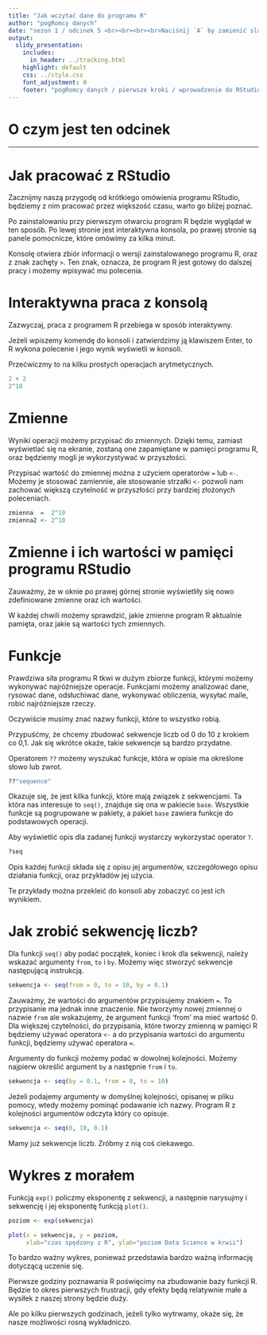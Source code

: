 ```yaml
---
title: "Jak wczytać dane do programu R"
author: "pogRomcy danych"
date: "sezon 1 / odcinek 5 <br><br><br><br>Naciśnij `A` by zamienić slajdy na ciągły tekst. <br> Naciśnij `T` by wyświetlić spis treści."
output:
  slidy_presentation:
    includes:
      in_header: ../tracking.html
    highlight: default
    css: ../style.css
    font_adjustment: 0
    footer: "pogRomcy danych / pierwsze kroki / wprowadzenie do RStudio"
---
```


# O czym jest ten odcinek





---

# Jak pracować z RStudio
Zacznijmy naszą przygodę od krótkiego omówienia programu RStudio, 
będziemy z nim pracować przez większość czasu, warto go bliżej poznać.

Po zainstalowaniu przy pierwszym otwarciu program R będzie wyglądał w ten sposób.
Po lewej stronie jest interaktywna konsola, po prawej stronie są panele pomocnicze, 
które omówimy za kilka minut.

Konsolę otwiera zbiór informacji o wersji zainstalowanego programu R,
oraz z znak zachęty `>`.
Ten znak, oznacza, że program R jest gotowy do dalszej pracy i możemy wpisywać mu polecenia.


# Interaktywna praca z konsolą 

Zazwyczaj, praca z programem R przebiega w sposób interaktywny.

Jeżeli wpiszemy komendę do konsoli i zatwierdzimy ją klawiszem Enter, to R wykona polecenie i jego wynik wyświetli w konsoli.

Przećwiczmy to na kilku prostych operacjach arytmetycznych.

```r
2 + 2
2^10
```

# Zmienne

Wyniki operacji możemy przypisać do zmiennych. 
Dzięki temu, zamiast wyświetlać się na ekranie, zostaną one zapamiętane w pamięci programu R,
oraz będziemy mogli je wykorzystywać w przyszłości.

Przypisać wartość do zmiennej można z użyciem operatorów `=` lub `<-`.
Możemy je stosować zamiennie, ale stosowanie strzałki `<-` pozwoli nam zachować większą czytelność w przyszłości przy bardziej złożonych poleceniach.

```r
zmienna  =  2^10
zmienna2 <- 2^10 
```


# Zmienne i ich wartości w pamięci programu RStudio

Zauważmy, że w oknie po prawej górnej stronie wyświetliły się nowo zdefiniowane zmienne oraz ich wartości.

W każdej chwili możemy sprawdzić, jakie zmienne program R aktualnie pamięta, oraz jakie są wartości tych zmiennych.




# Funkcje

Prawdziwa siła programu R tkwi w dużym zbiorze funkcji, którymi możemy wykonywać najróżniejsze operacje.
Funkcjami możemy analizować dane, rysować dane, odsłuchiwać dane, wykonywać obliczenia, wysyłać maile, robić najróżniejsze rzeczy.

Oczywiście musimy znać nazwy funkcji, które to wszystko robią.

Przypuśćmy, że chcemy zbudować sekwencje liczb od 0 do 10 z krokiem co 0,1. 
Jak się wkrótce okaże, takie sekwencje są bardzo przydatne.

Operatorem `??` możemy wyszukać funkcje, która w opisie ma określone słowo lub zwrot.

```r
??"sequence"
```

Okazuje się, że jest kilka funkcji, które mają związek z sekwencjami. 
Ta która nas interesuje to `seq()`, znajduje się ona w pakiecie `base`.
Wszystkie funkcje są pogrupowane w pakiety, a pakiet `base` zawiera funkcje do podstawowych operacji.

Aby wyświetlić opis dla zadanej funkcji wystarczy wykorzystać operator `?`.

```r
?seq
```

Opis każdej funkcji składa się z opisu jej argumentów, szczegółowego opisu działania funkcji, oraz przykładów jej użycia.

Te przykłady można przekleić do konsoli aby zobaczyć co jest ich wynikiem.

# Jak zrobić sekwencję liczb?

Dla funkcji `seq()` aby podać początek, koniec i krok dla sekwencji, należy wskazać argumenty `from`, `to` i `by`.
Możemy więc stworzyć sekwencje następującą instrukcją.

```r
sekwencja <- seq(from = 0, to = 10, by = 0.1)
```

Zauważmy, że wartości do argumentów przypisujemy znakiem `=`. To przypisanie ma jednak inne znaczenie. Nie tworzymy nowej zmiennej o nazwie `from` ale wskazujemy, że argument funkcji ‘from’ ma mieć wartość 0.
Dla większej czytelności, do przypisania, które tworzy zmienną w pamięci R będziemy używać operatora `<-` a do przypisania wartości do argumentu funkcji, będziemy używać operatora `=`.

Argumenty do funkcji możemy podać w dowolnej kolejności. Możemy najpierw określić argument `by` a następnie `from` i `to`.

```r
sekwencja <- seq(by = 0.1, from = 0, to = 10)
```

Jeżeli podajemy argumenty w domyślnej kolejności, opisanej w pliku pomocy, wtedy możemy pominąć podawanie ich nazwy.
Program R z kolejności argumentów odczyta który co opisuje.

```r
sekwencja <- seq(0, 10, 0.1)
```

Mamy już sekwencje liczb. Zróbmy z nią coś ciekawego.

# Wykres z morałem

Funkcją `exp()` policzmy eksponentę z sekwencji, a następnie narysujmy i sekwencję i jej eksponentę funkcją `plot()`.

```r
poziom <- exp(sekwencja)

plot(x = sekwencja, y = poziom,
     xlab="czas spędzony z R", ylab="poziom Data Science w krwii")
```

To bardzo ważny wykres, ponieważ przedstawia bardzo ważną informację dotyczącą uczenie się.

Pierwsze godziny poznawania R poświęcimy na zbudowanie bazy funkcji R. 
Będzie to okres pierwszych frustracji, gdy efekty będą relatywnie małe a wysiłek z naszej strony będzie duży.

Ale po kilku pierwszych godzinach, jeżeli tylko wytrwamy, okaże się, że nasze możliwości rosną wykładniczo.

